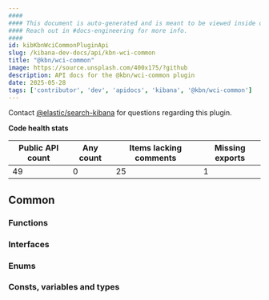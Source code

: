 ```yaml
---
####
#### This document is auto-generated and is meant to be viewed inside our experimental, new docs system.
#### Reach out in #docs-engineering for more info.
####
id: kibKbnWciCommonPluginApi
slug: /kibana-dev-docs/api/kbn-wci-common
title: "@kbn/wci-common"
image: https://source.unsplash.com/400x175/?github
description: API docs for the @kbn/wci-common plugin
date: 2025-05-28
tags: ['contributor', 'dev', 'apidocs', 'kibana', '@kbn/wci-common']
---
```




Contact [@elastic/search-kibana](https://github.com/orgs/elastic/teams/search-kibana) for questions regarding this plugin.

**Code health stats**

| Public API count  | Any count | Items lacking comments | Missing exports |
|-------------------|-----------|------------------------|-----------------|
| 49 | 0 | 25 | 1 |

## Common

### Functions
<DocDefinitionList data={kbnWciCommonObj.common.functions}/>

### Interfaces
<DocDefinitionList data={kbnWciCommonObj.common.interfaces}/>

### Enums
<DocDefinitionList data={kbnWciCommonObj.common.enums}/>

### Consts, variables and types
<DocDefinitionList data={kbnWciCommonObj.common.misc}/>


